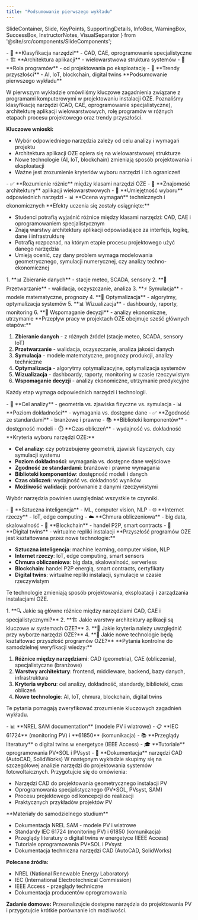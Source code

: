 ```yaml
---
title: "Podsumowanie pierwszego wykładu"
---
```


  SlideContainer, 
  Slide, 
  KeyPoints, 
  SupportingDetails, 
  InfoBox,
  WarningBox,
  SuccessBox,
  InstructorNotes,
  VisualSeparator 
} from '@site/src/components/SlideComponents';

<SlideContainer>

<Slide title="🎯 Podsumowanie pierwszego wykładu" type="info">

<KeyPoints title="📚 Kluczowe zagadnienia">
- 🔧 **Klasyfikacja narzędzi** - CAD, CAE, oprogramowanie specjalistyczne
- 🏗️ **Architektura aplikacji** - wielowarstwowa struktura systemów
- 🎯 **Rola programów** - od projektowania po eksploatację
- 🚀 **Trendy przyszłości** - AI, IoT, blockchain, digital twins
</KeyPoints>

<InstructorNotes>
**Podsumowanie pierwszego wykładu**

W pierwszym wykładzie omówiliśmy kluczowe zagadnienia związane z programami komputerowymi w projektowaniu instalacji OZE. Poznaliśmy klasyfikację narzędzi (CAD, CAE, oprogramowanie specjalistyczne), architekturę aplikacji wielowarstwowych, rolę programów w różnych etapach procesu projektowego oraz trendy przyszłości.

**Kluczowe wnioski:**
- Wybór odpowiedniego narzędzia zależy od celu analizy i wymagań projektu
- Architektura aplikacji OZE opiera się na wielowarstwowej strukturze
- Nowe technologie (AI, IoT, blockchain) zmieniają sposób projektowania i eksploatacji
- Ważne jest zrozumienie kryteriów wyboru narzędzi i ich ograniczeń
</InstructorNotes>

</Slide>

<VisualSeparator type="default" />

<Slide title="✅ Osiągnięte cele" type="success">

<KeyPoints title="🎓 Efekty uczenia się">
- ✅ **Rozumienie różnic** między klasami narzędzi OZE
- 🔧 **Znajomość architektury** aplikacji wielowarstwowych
- 🎯 **Umiejętność wyboru** odpowiednich narzędzi
- 📊 **Ocena wymagań** technicznych i ekonomicznych
</KeyPoints>

<InstructorNotes>
**Efekty uczenia się zostały osiągnięte:**

- Studenci potrafią wyjaśnić różnice między klasami narzędzi: CAD, CAE i oprogramowaniem specjalistycznym
- Znają warstwy architektury aplikacji odpowiadające za interfejs, logikę, dane i infrastrukturę
- Potrafią rozpoznać, na którym etapie procesu projektowego użyć danego narzędzia
- Umieją ocenić, czy dany problem wymaga modelowania geometrycznego, symulacji numerycznej, czy analizy techno-ekonomicznej
</InstructorNotes>

</Slide>

<VisualSeparator type="default" />

<Slide title="🔄 Przepływ pracy w projektach OZE" type="note">

<KeyPoints title="📋 Etapy procesu">
1. **📊 Zbieranie danych** - stacje meteo, SCADA, sensory
2. **🔄 Przetwarzanie** - walidacja, oczyszczanie, analiza
3. **⚡ Symulacja** - modele matematyczne, prognozy
4. **🎯 Optymalizacja** - algorytmy, optymalizacja systemów
5. **📊 Wizualizacja** - dashboardy, raporty, monitoring
6. **🎯 Wspomaganie decyzji** - analizy ekonomiczne, utrzymanie
</KeyPoints>

<InstructorNotes>
**Przepływ pracy w projektach OZE obejmuje sześć głównych etapów:**

1. **Zbieranie danych** - z różnych źródeł (stacje meteo, SCADA, sensory IoT)
2. **Przetwarzanie** - walidacja, oczyszczanie, analiza jakości danych
3. **Symulacja** - modele matematyczne, prognozy produkcji, analizy techniczne
4. **Optymalizacja** - algorytmy optymalizacyjne, optymalizacja systemów
5. **Wizualizacja** - dashboardy, raporty, monitoring w czasie rzeczywistym
6. **Wspomaganie decyzji** - analizy ekonomiczne, utrzymanie predykcyjne

Każdy etap wymaga odpowiednich narzędzi i technologii.
</InstructorNotes>

</Slide>

<VisualSeparator type="default" />

<Slide title="🎯 Kryteria wyboru narzędzi" type="warning">

<KeyPoints title="⚖️ Kluczowe czynniki">
- 🎯 **Cel analizy** - geometria vs. zjawiska fizyczne vs. symulacja
- 📊 **Poziom dokładności** - wymagania vs. dostępne dane
- ✅ **Zgodność ze standardami** - branżowe i prawne
- 📚 **Biblioteki komponentów** - dostępność modeli
- ⏱️ **Czas obliczeń** - wydajność vs. dokładność
</KeyPoints>

<InstructorNotes>
**Kryteria wyboru narzędzi OZE:**

- **Cel analizy**: czy potrzebujemy geometrii, zjawisk fizycznych, czy symulacji systemu
- **Poziom dokładności**: wymagania vs. dostępne dane wejściowe
- **Zgodność ze standardami**: branżowe i prawne wymagania
- **Biblioteki komponentów**: dostępność modeli i danych
- **Czas obliczeń**: wydajność vs. dokładność wyników
- **Możliwość walidacji**: porównanie z danymi rzeczywistymi

Wybór narzędzia powinien uwzględniać wszystkie te czynniki.
</InstructorNotes>

</Slide>

<VisualSeparator type="default" />

<Slide title="🚀 Przyszłość programów OZE" type="success">

<KeyPoints title="🔮 Nowe technologie">
- 🤖 **Sztuczna inteligencja** - ML, computer vision, NLP
- 🌐 **Internet rzeczy** - IoT, edge computing
- ☁️ **Chmura obliczeniowa** - big data, skalowalność
- 🔗 **Blockchain** - handel P2P, smart contracts
- 👥 **Digital twins** - wirtualne repliki instalacji
</KeyPoints>

<InstructorNotes>
**Przyszłość programów OZE jest kształtowana przez nowe technologie:**

- **Sztuczna inteligencja**: machine learning, computer vision, NLP
- **Internet rzeczy**: IoT, edge computing, smart sensors
- **Chmura obliczeniowa**: big data, skalowalność, serverless
- **Blockchain**: handel P2P energią, smart contracts, certyfikaty
- **Digital twins**: wirtualne repliki instalacji, symulacje w czasie rzeczywistym

Te technologie zmieniają sposób projektowania, eksploatacji i zarządzania instalacjami OZE.
</InstructorNotes>

</Slide>

<VisualSeparator type="default" />

<Slide title="❓ Pytania kontrolne" type="warning">

<KeyPoints title="🧠 Sprawdź swoją wiedzę">
1. **🔍 Jakie są główne różnice między narzędziami CAD, CAE i specjalistycznymi?**
2. **🏗️ Jakie warstwy architektury aplikacji są kluczowe w systemach OZE?**
3. **🎯 Jakie kryteria należy uwzględnić przy wyborze narzędzi OZE?**
4. **🚀 Jakie nowe technologie będą kształtować przyszłość programów OZE?**
</KeyPoints>

<InstructorNotes>
**Pytania kontrolne do samodzielnej weryfikacji wiedzy:**

1. **Różnice między narzędziami**: CAD (geometria), CAE (obliczenia), specjalistyczne (branżowe)
2. **Warstwy architektury**: frontend, middleware, backend, bazy danych, infrastruktura
3. **Kryteria wyboru**: cel analizy, dokładność, standardy, biblioteki, czas obliczeń
4. **Nowe technologie**: AI, IoT, chmura, blockchain, digital twins

Te pytania pomagają zweryfikować zrozumienie kluczowych zagadnień wykładu.
</InstructorNotes>

</Slide>

<VisualSeparator type="default" />

<Slide title="📚 Materiały dodatkowe" type="info">

<KeyPoints title="📖 Lektury i źródła">
- 📊 **NREL SAM documentation** (modele PV i wiatrowe)
- 📋 **IEC 61724** (monitoring PV) i **61850** (komunikacja)
- 📚 **Przeglądy literatury** o digital twins w energetyce (IEEE Access)
- 🎓 **Tutoriale** oprogramowania PV*SOL i PVsyst
- 📖 **Dokumentacja** narzędzi CAD (AutoCAD, SolidWorks)
</KeyPoints>

<SupportingDetails title="🎯 Przygotowanie do następnego wykładu">
W następnym wykładzie skupimy się na szczegółowej analizie narzędzi do projektowania systemów fotowoltaicznych. Przygotujcie się do omówienia:

- Narzędzi CAD do projektowania geometrycznego instalacji PV
- Oprogramowania specjalistycznego (PV*SOL, PVsyst, SAM)
- Procesu projektowego od koncepcji do realizacji
- Praktycznych przykładów projektów PV
</SupportingDetails>

<InstructorNotes>
**Materiały do samodzielnego studium**

- Dokumentacja NREL SAM - modele PV i wiatrowe
- Standardy IEC 61724 (monitoring PV) i 61850 (komunikacja)
- Przeglądy literatury o digital twins w energetyce (IEEE Access)
- Tutoriale oprogramowania PV*SOL i PVsyst
- Dokumentacja techniczna narzędzi CAD (AutoCAD, SolidWorks)

**Polecane źródła:**
- NREL (National Renewable Energy Laboratory)
- IEC (International Electrotechnical Commission)
- IEEE Access - przeglądy techniczne
- Dokumentacja producentów oprogramowania

**Zadanie domowe:** Przeanalizujcie dostępne narzędzia do projektowania PV i przygotujcie krótkie porównanie ich możliwości.
</InstructorNotes>

</Slide>

</SlideContainer>
